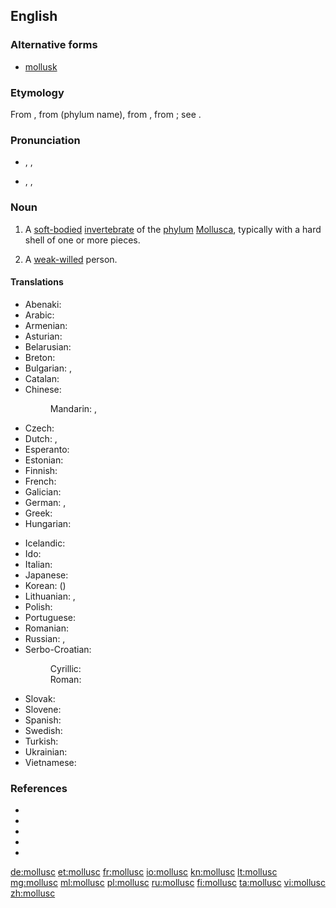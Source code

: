 {{also|mol·lusc}}
==English==
{{wikipedia}}

===Alternative forms===
* {{qualifier|US}} [[mollusk]]

===Etymology===
From {{etyl|fr|en}} {{term|mollusque|lang=fr}}, from {{etyl|NL.|en}} {{term|Mollusca}} (phylum name), from {{etyl|la|en}} {{term|molluscus||thin-shelled|lang=la}}, from {{term|mollis||soft|lang=la}}; see {{etyl|ine-pro|en}} {{term/t|ine-pro|*mel-}}.

===Pronunciation===
* {{a|RP}} {{enPR|mŏl'əsk}}, {{IPA|/ˈmɒləsk/}}, {{X-SAMPA|/"mQl@sk/}}
* {{a|US}} {{enPR|mäl'əsk}}, {{IPA|/ˈmɑːləsk/}}, {{X-SAMPA|/"mA:l@sk/}}

===Noun===
{{en-noun}}

# A [[soft-bodied]] [[invertebrate]] of the [[phylum]] [[Mollusca]], typically with a hard shell of one or more pieces.
# {{context|figuratively|lang=en}} A [[weak-willed]] person.

====Translations====
{{trans-top-also|soft-bodied invertebrate of phylum Mollusca|clam|oyster|mussel}}
* Abenaki: {{t|abe|als}}
* Arabic: {{t|ar|رخوي|m|tr=ríkhwiy|sc=Arab}}
* Armenian: {{t|hy|փափկամորթ|tr=p’ap’kamort’}}
* Asturian: {{t|ast|moluscu|m}}
* Belarusian: {{t|be|малюск|m|tr=maljúsk|sc=Cyrl}}
* Breton: {{t+|br|blotvil}}
* Bulgarian: {{t|bg|молуска|f|tr=molúska|sc=Cyrl}}, {{t+|bg|мекотело|n|tr=mekotélo|sc=Cyrl}}
* Catalan: {{t|ca|mol·lusc|m}}
* Chinese:
*: Mandarin: {{t+|cmn|軟體動物|sc=Hani}}, {{t|cmn|软体动物|tr=ruǎntǐ dòngwù|sc=Hani}}
* Czech: {{t+|cs|měkkýš|m}}
* Dutch: {{t+|nl|weekdier|n}}, {{t+|nl|mollusk}}
* Esperanto: {{t|eo|molusko}}
* Estonian: {{t+|et|mollusk}}
* Finnish: {{t+|fi|nilviäinen}}
* French: {{t+|fr|mollusque}}
* Galician: {{t|gl|molusco|m}}
* German: {{t+|de|Weichtier|n}}, {{t+|de|Molluske|f}}
* Greek: {{t+|el|μαλάκιο|n|tr=malákio}}
* Hungarian: {{t|hu|puhatestű}}
{{trans-mid}}
* Icelandic: {{t+|is|lindýr|n}}
* Ido: {{t+|io|molusko}}
* Italian: {{t+|it|mollusco|m}}
* Japanese: {{t|ja|軟体動物|tr=なんたいどうぶつ, nantai-dōbutsu|sc=Jpan}}
* Korean: {{t|ko|연체 동물|tr=yeonche dongmul|sc=Kore}} ({{t+|ko|軟體動物|sc=Kore}})
* Lithuanian: {{t+|lt|moliuskas|m}}, {{t|lt|minkštakūnis|m}}
* Polish: {{t+|pl|mięczak|m}}
* Portuguese: {{t+|pt|molusco|m}}
* Romanian: {{t|ro|moluscă|f}}
* Russian: {{t+|ru|моллюск|m|tr=molljúsk}}, {{t+|ru|мягкотелый|m|tr=mjaxkotélyj}}
* Serbo-Croatian:
*: Cyrillic: {{t|sh|мекушац|m|sc=Cyrl}}
*: Roman: {{t|sh|mekušac|m}}
* Slovak: {{t|sk|mäkkýš|m}}
* Slovene: {{t+|sl|mehkužec|m}}
* Spanish: {{t+|es|molusco|m}}
* Swedish: {{t+|sv|blötdjur|n}}
* Turkish: {{t+|tr|yumuşakça}}
* Ukrainian: {{t|uk|молюск|m|tr=moljúsk}}
* Vietnamese: {{t|vi|động vật thân mềm}}
{{trans-bottom}}

===References===
* {{pedialite|Mollusca}}
* {{R:American Heritage 2000|mollusc}}
* {{R:Dictionary.com|mollusc}}
* {{R:CancerWEB|mollusc}}
* {{R:WordNet 2003|mollusc}}

[[de:mollusc]]
[[et:mollusc]]
[[fr:mollusc]]
[[io:mollusc]]
[[kn:mollusc]]
[[lt:mollusc]]
[[mg:mollusc]]
[[ml:mollusc]]
[[pl:mollusc]]
[[ru:mollusc]]
[[fi:mollusc]]
[[ta:mollusc]]
[[vi:mollusc]]
[[zh:mollusc]]